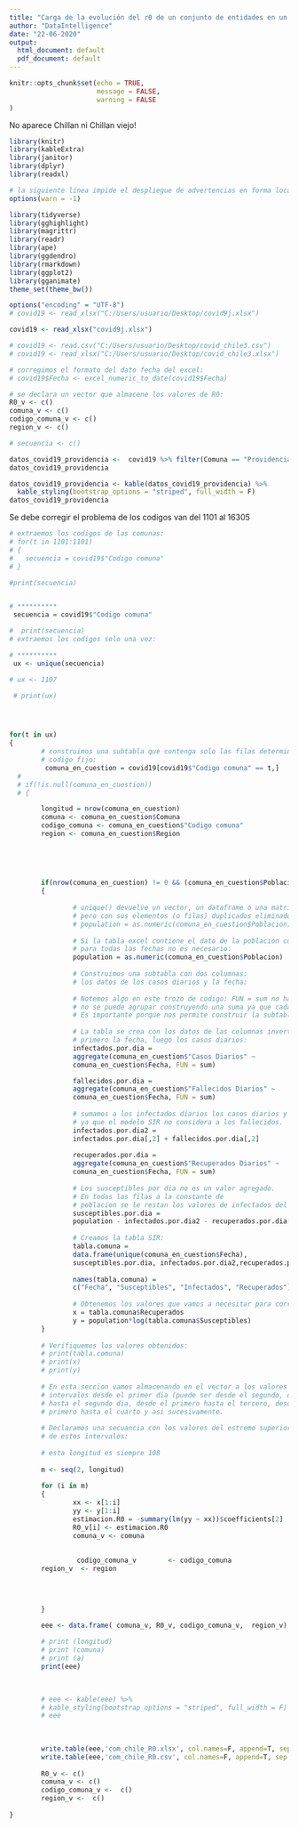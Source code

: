```yaml
---
title: "Carga de la evolución del r0 de un conjunto de entidades en un csv"
author: "DataIntelligence"
date: "22-06-2020"
output:
  html_document: default
  pdf_document: default
---
```


```r
knitr::opts_chunk$set(echo = TRUE,
                      message = FALSE,
                      warning = FALSE
)
```
No aparece Chillan ni Chillan viejo!
```r
library(knitr)
library(kableExtra)
library(janitor)
library(dplyr)
library(readxl)

# la siguiente linea impide el despliegue de advertencias en forma local:
options(warn = -1)

library(tidyverse)
library(gghighlight)
library(magrittr)
library(readr)
library(ape)
library(ggdendro)
library(rmarkdown)
library(ggplot2)
library(gganimate)
theme_set(theme_bw()) 

```
```r

options("encoding" = "UTF-8")
# covid19 <- read_xlsx("C:/Users/usuario/Desktop/covid9j.xlsx")

covid19 <- read_xlsx("covid9j.xlsx")

# covid19 <- read.csv("C:/Users/usuario/Desktop/covid_chile3.csv")
# covid19 <- read_xlsx("C:/Users/usuario/Desktop/covid_chile3.xlsx")

# corregimos el formato del dato fecha del excel:
# covid19$Fecha <- excel_numeric_to_date(covid19$Fecha)

# se declara un vector que almacene los valores de R0:
R0_v <- c()
comuna_v <- c()
codigo_comuna_v <- c()
region_v <- c()

# secuencia <- c()

datos_covid19_providencia <-  covid19 %>% filter(Comuna == "Providencia")
datos_covid19_providencia

datos_covid19_providencia <- kable(datos_covid19_providencia) %>%
  kable_styling(bootstrap_options = "striped", full_width = F)
datos_covid19_providencia
```


Se debe corregir el problema de los codigos
van del 1101 al 16305


```r

# extraemos los codigos de las comunas:
# for(t in 1101:1101)
# {
#   secuencia = covid19$"Codigo comuna"
# }

#print(secuencia)


# **********
 secuencia = covid19$"Codigo comuna"

#  print(secuencia)
# extraemos los codigos solo una vez:

# **********
 ux <- unique(secuencia)

# ux <- 1107

 # print(ux)




for(t in ux)
{
        # construimos una subtabla que contenga solo las filas determinadas por un 
        # codigo fijo:
         comuna_en_cuestion = covid19[covid19$"Codigo comuna" == t,] 
  #        
  # if(!is.null(comuna_en_cuestion))
  # {

        longitud = nrow(comuna_en_cuestion)
        comuna <- comuna_en_cuestion$Comuna 
        codigo_comuna <- comuna_en_cuestion$"Codigo comuna" 
        region <- comuna_en_cuestion$Region

        
        
        
        
        if(nrow(comuna_en_cuestion) != 0 && (comuna_en_cuestion$Poblacion != 0 ))
        {          
                
                # unique() devuelve un vector, un dataframe o una matriz como x,
                # pero con sus elementos (o filas) duplicados eliminados.
                # population = as.numeric(comuna_en_cuestion$Poblacion) %>% unique()
                
                # Si la tabla excel contiene el dato de la poblacion constante
                # para todas las fechas no es necesario:
                population = as.numeric(comuna_en_cuestion$Poblacion)
                
                # Construimos una subtabla con dos columnas: 
                # los datos de los casos diarios y la fecha:
                
                # Notemos algo en este trozo de codigo: FUN = sum no hace nada porque 
                # no se puede agrupar construyendo una suma ya que cada fecha es unica. 
                # Es importante porque nos permite construir la subtabla que necesitamos:
                
                # La tabla se crea con los datos de las columnas invertidos: 
                # primero la fecha, luego los casos diarios:
                infectados.por.dia = 
                aggregate(comuna_en_cuestion$"Casos Diarios" ~ 
                comuna_en_cuestion$Fecha, FUN = sum)

                fallecidos.por.dia = 
                aggregate(comuna_en_cuestion$"Fallecidos Diarios" ~ 
                comuna_en_cuestion$Fecha, FUN = sum)
                
                # sumamos a los infectados diarios los casos diarios y los fallecidos, 
                # ya que el modelo SIR no considera a los fallecidos.
                infectados.por.dia2 = 
                infectados.por.dia[,2] + fallecidos.por.dia[,2]
                
                recuperados.por.dia = 
                aggregate(comuna_en_cuestion$"Recuperados Diarios" ~
                comuna_en_cuestion$Fecha, FUN = sum)
                
                # Los susceptibles por dia no es un valor agregado. 
                # En todas las filas a la constante de                  
                # poblacion se le restan los valores de infectados del dia y los                             # recuperados del dia:
                susceptibles.por.dia = 
                population - infectados.por.dia2 - recuperados.por.dia[,2]
                
                # Creamos la tabla SIR:
                tabla.comuna = 
                data.frame(unique(comuna_en_cuestion$Fecha), 
                susceptibles.por.dia, infectados.por.dia2,recuperados.por.dia[,2])
                
                names(tabla.comuna) = 
                c("Fecha", "Susceptibles", "Infectados", "Recuperados")
                
                # Obtenemos los valores que vamos a necesitar para correr nuestras                          # regresiones lineales para obtener R0:
                x = tabla.comuna$Recuperados
                y = population*log(tabla.comuna$Susceptibles)
        }
        
        # Verifiquemos los valores obtenidos:
        # print(tabla.comuna)
        # print(x)
        # print(y)
        
        # En esta seccion vamos almacenando en el vector a los valores de r0 en 
        # intervalos desde el primer dia (puede ser desde el segundo, da lo mismo) 
        # hasta el segundo dia, desde el primero hasta el tercero, desde el 
        # primero hasta el cuarto y asi sucesivamente.
        
        # Declaramos una secuancia con los valores del estremo superior 
        # de estos intervalos:
        
        # esta longitud es siempre 108
        
        m <- seq(2, longitud)
        
        for (i in m) 
        {
                xx <- x[1:i]
                yy <- y[1:i]
                estimacion.R0 = -summary(lm(yy ~ xx))$coefficients[2]
                R0_v[i] <- estimacion.R0
                comuna_v <- comuna
                
                
                 codigo_comuna_v        <- codigo_comuna
        region_v  <- region


                
                
        }

        eee <- data.frame( comuna_v, R0_v, codigo_comuna_v,  region_v)
        
        # print (longitud)
        # print (comuna)
        # print (a)
        print(eee)

        
        
        # eee <- kable(eee) %>%
        # kable_styling(bootstrap_options = "striped", full_width = F)
        # eee
        
        
        
        write.table(eee,'com_chile_R0.xlsx', col.names=F, append=T, sep = ",")
        write.table(eee,'com_chile_R0.csv', col.names=F, append=T, sep = ",")
                
        R0_v <- c()
        comuna_v <- c()
        codigo_comuna_v <-  c()
        region_v <-  c()
       
}
```